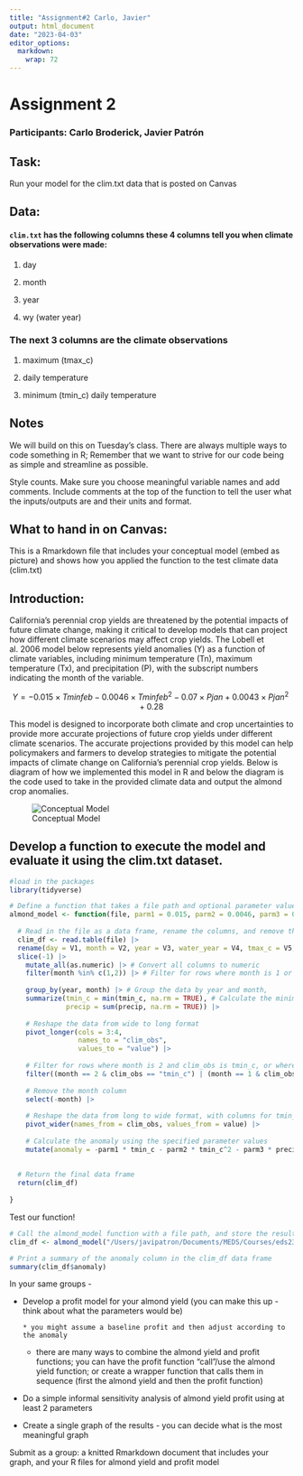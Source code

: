 ```yaml
---
title: "Assignment#2 Carlo, Javier"
output: html_document
date: "2023-04-03"
editor_options: 
  markdown: 
    wrap: 72
---
```


# Assignment 2

### Participants: Carlo Broderick, Javier Patrón

## Task:

Run your model for the clim.txt data that is posted on Canvas

## Data:

#### `clim.txt` has the following columns these 4 columns tell you when climate observations were made:

1.  day

2.  month

3.  year

4.  wy (water year)

### The next 3 columns are the climate observations

1.  maximum (tmax_c)

2.  daily temperature

3.  minimum (tmin_c) daily temperature

## Notes

We will build on this on Tuesday's class. There are always multiple ways
to code something in R; Remember that we want to strive for our code
being as simple and streamline as possible.

Style counts. Make sure you choose meaningful variable names and add
comments. Include comments at the top of the function to tell the user
what the inputs/outputs are and their units and format.

## What to hand in on Canvas:

This is a Rmarkdown file that includes your conceptual model (embed as
picture) and shows how you applied the function to the test climate data
(clim.txt)

## Introduction:

California's perennial crop yields are threatened by the potential
impacts of future climate change, making it critical to develop models
that can project how different climate scenarios may affect crop yields.
The Lobell et al. 2006 model below represents yield anomalies (Y) as a
function of climate variables, including minimum temperature (Tn),
maximum temperature (Tx), and precipitation (P), with the subscript
numbers indicating the month of the variable.

$$Y=−0.015×Tminfeb​​−0.0046×Tminfeb^2​−0.07×Pjan​+0.0043×Pjan^2​+0.28$$

This model is designed to incorporate both climate and crop
uncertainties to provide more accurate projections of future crop yields
under different climate scenarios. The accurate projections provided by
this model can help policymakers and farmers to develop strategies to
mitigate the potential impacts of climate change on California's
perennial crop yields. Below is diagram of how we implemented this model
in R and below the diagram is the code used to take in the provided
climate data and output the almond crop anomalies.

![Conceptual Model](Almond%20Diagram.png)

## Develop a function to execute the model and evaluate it using the clim.txt dataset.

```r
#load in the packages
library(tidyverse)
```

```r

# Define a function that takes a file path and optional parameter values
almond_model <- function(file, parm1 = 0.015, parm2 = 0.0046, parm3 = 0.07, parm4 = 0.0043, parm5 = 0.28){
  
  # Read in the file as a data frame, rename the columns, and remove the first row
  clim_df <- read.table(file) |> 
  rename(day = V1, month = V2, year = V3, water_year = V4, tmax_c = V5, tmin_c = V6, precip = V7) |> 
  slice(-1) |> 
    mutate_all(as.numeric) |> # Convert all columns to numeric
    filter(month %in% c(1,2)) |> # Filter for rows where month is 1 or 2
    
    group_by(year, month) |> # Group the data by year and month,
    summarize(tmin_c = min(tmin_c, na.rm = TRUE), # Calculate the minimum tmin_c and total precip for each group
              precip = sum(precip, na.rm = TRUE)) |> 
    
    # Reshape the data from wide to long format
    pivot_longer(cols = 3:4,
                 names_to = "clim_obs",
                 values_to = "value") |> 
    
    # Filter for rows where month is 2 and clim_obs is tmin_c, or where month is 1 and clim_obs is precip
    filter((month == 2 & clim_obs == "tmin_c") | (month == 1 & clim_obs == "precip")) |> 
    
    # Remove the month column
    select(-month) |> 
    
    # Reshape the data from long to wide format, with columns for tmin_c and precip
    pivot_wider(names_from = clim_obs, values_from = value) |> 
    
    # Calculate the anomaly using the specified parameter values
    mutate(anomaly = -parm1 * tmin_c - parm2 * tmin_c^2 - parm3 * precip + parm4 * precip^2 + parm5)
  
  
  # Return the final data frame
  return(clim_df)
  
}

```

Test our function!

```r

# Call the almond_model function with a file path, and store the result in a new data frame}
clim_df <- almond_model("/Users/javipatron/Documents/MEDS/Courses/eds230/assignments/assignment2/clim.txt")

# Print a summary of the anomaly column in the clim_df data frame
summary(clim_df$anomaly)
```

In your same groups -

-   Develop a profit model for your almond yield (you can make this up -
    think about what the parameters would be)

        * you might assume a baseline profit and then adjust according to the anomaly  

    -   there are many ways to combine the almond yield and profit
        functions; you can have the profit function "call"/use the
        almond yield function; or create a wrapper function that calls
        them in sequence (first the almond yield and then the profit
        function)

-   Do a simple informal sensitivity analysis of almond yield profit
    using at least 2 parameters

-   Create a single graph of the results - you can decide what is the
    most meaningful graph

Submit as a group: a knitted Rmarkdown document that includes your
graph, and your R files for almond yield and profit model
